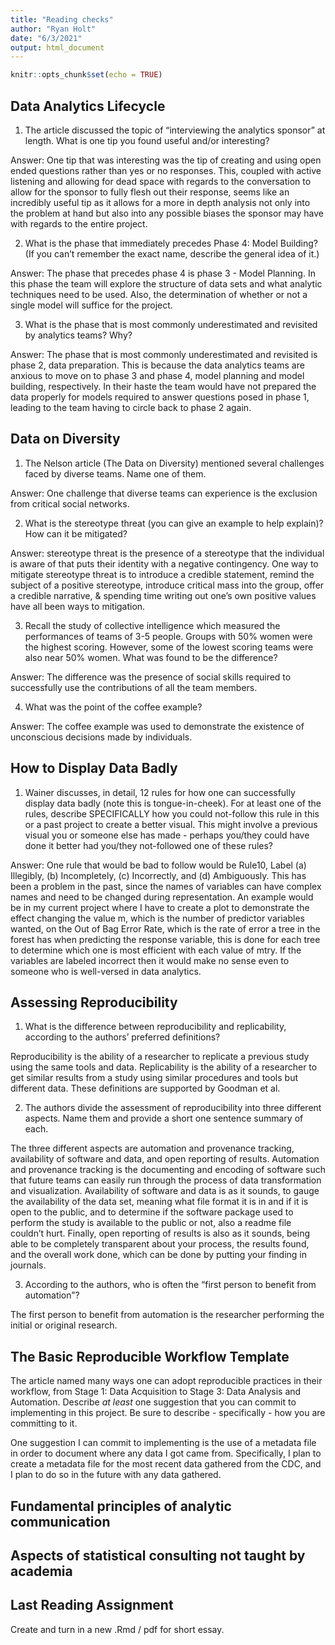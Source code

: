 ```yaml
---
title: "Reading checks"
author: "Ryan Holt"
date: "6/3/2021"
output: html_document
---
```


```r
knitr::opts_chunk$set(echo = TRUE)
```

## Data Analytics Lifecycle
1. The article discussed the topic of "interviewing the analytics sponsor" at length. What is one tip you found useful and/or interesting?

Answer: One tip that was interesting was the tip of creating and using open ended questions rather than yes or no responses. This, coupled with active listening and allowing for dead space with regards to the conversation to allow for the sponsor to fully flesh out their response, seems like an incredibly useful tip as it allows for a more in depth analysis not only into the problem at hand but also into any possible biases the sponsor may have with regards to the entire project. 

2. What is the phase that immediately precedes Phase 4: Model Building? (If you can't remember the exact name, describe the general idea of it.)

Answer: The phase that precedes phase 4 is phase 3 - Model Planning. In this phase the team will explore the structure of data sets and what analytic techniques need to be used. Also, the determination of whether or not a single model will suffice 
for the project. 

3. What is the phase that is most commonly underestimated and revisited by analytics teams? Why?

Answer: The phase that is most commonly underestimated and revisited is phase 2, data preparation. This is because the data analytics teams are anxious to move on to phase 3 and phase 4, model planning and model building, respectively. In their haste the team would have not prepared the data properly for models required to answer questions posed in phase 1, leading to the team having to circle back to phase 2 again. 

## Data on Diversity

1. The Nelson article (The Data on Diversity) mentioned several challenges faced by diverse teams. Name one of them.

Answer: One challenge that diverse teams can experience is the exclusion from critical social networks.

2. What is the stereotype threat (you can give an example to help explain)? How can it be mitigated?

Answer: stereotype threat is the presence of a stereotype that the individual is aware of that puts their identity with a negative contingency. One way to mitigate stereotype threat is to introduce a credible statement, remind the subject of a positive stereotype, introduce critical mass into the group, offer a credible narrative, & spending time writing out one's
own positive values have all been ways to mitigation. 

3. Recall the study of collective intelligence which measured the performances of teams of 3-5 people. Groups with 50\% women were the highest scoring. However, some of the lowest scoring teams were also near 50\% women. What was found to be the difference?

Answer: The difference was the presence of social skills required to successfully use the contributions of all the team members. 

4. What was the point of the coffee example?

Answer: The coffee example was used to demonstrate the existence of unconscious decisions made by individuals.

## How to Display Data Badly
1. Wainer discusses, in detail, 12 rules for how one can successfully display data badly (note this is tongue-in-cheek). For at least one of the rules, describe SPECIFICALLY how you could not-follow this rule in this or a past project to create a better visual. This might involve a previous visual you or someone else has made - perhaps you/they could have done it better had you/they not-followed one of these rules? 

Answer: One rule that would be bad to follow would be Rule10, Label (a) Illegibly, (b) Incompletely, (c) Incorrectly, and (d) Ambiguously. This has been a problem in the past, since the names of variables can have complex names and need to be changed during representation. An example would be in my current project where I have to create a plot to demonstrate the effect changing the value m, which is the number of predictor variables wanted, on the Out of Bag Error Rate, which is the rate of error a tree in the forest has when predicting the response variable, this is done for each tree to determine which one is most efficient with each value of mtry. If the variables are labeled incorrect then it would make no sense even to someone who is well-versed in data analytics. 

## Assessing Reproducibility
1. What is the difference between reproducibility and replicability, according to the authors' preferred definitions?

Reproducibility is the ability of a researcher to replicate a previous study using the same tools and data. Replicability is the ability of a researcher to get similar results from a study using similar procedures and tools but different data. These definitions are supported by Goodman et al.

2. The authors divide the assessment of reproducibility into three different aspects. Name them and provide a short one sentence summary of each. 

The three different aspects are automation and provenance tracking, availability of software and data, and open reporting of results. Automation and provenance tracking is the documenting and encoding of software such that future teams can easily run through the process of data transformation and visualization. Availability of software and data is as it sounds, to gauge the availability of the data set, meaning what file format it is in and if it is open to the public, and to determine if the software package used to perform the study is available to the public or not, also a readme file couldn't hurt. Finally, open reporting of results is also as it sounds, being able to be completely transparent about your process, the results found, and the overall work done, which can be done by putting your finding in journals. 

3. According to the authors, who is often the "first person to benefit from automation"?

The first person to benefit from automation is the researcher performing the initial or original research. 

## The Basic Reproducible Workflow Template
The article named many ways one can adopt reproducible practices in their workflow, from Stage 1: Data Acquisition to Stage 3: Data Analysis and Automation. Describe *at least* one suggestion that you can commit to implementing in this project. Be sure to describe - specifically - how you are committing to it. 

One suggestion I can commit to implementing is the use of a metadata file in order to document where any data I got came from. Specifically, I plan to create a metadata file for the most recent data gathered from the CDC, and I plan to do so in the future with any data gathered. 

## Fundamental principles of analytic communication



## Aspects of statistical consulting not taught by academia

## Last Reading Assignment 
Create and turn in a new .Rmd / pdf for short essay.


